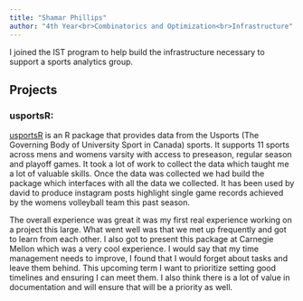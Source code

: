 ```yaml
---
title: "Shamar Phillips"
author: "4th Year<br>Combinatorics and Optimization<br>Infrastructure"
---
```


<!-- ### Shamar Phillips, 4th Year Combinatorics and Optimization Student, Infrastructure -->

I joined the IST program to help build the infrastructure necessary to support a sports analytics group.

## Projects

### usportsR:

[usportsR](https://github.com/uwaggs/usportsR){target="_blank"} is an R package that provides data from the Usports (The Governing Body of University Sport in Canada) sports. It supports 11 sports across mens and womens varsity with access to preseason, regular season and playoff games. It took a lot of work to collect the data which taught me a lot of valuable skills. Once the data was collected we had build the package which interfaces with all the data we collected. It has been used by david to produce instagram posts highlight single game records achieved by the womens volleyball team this past season.

The overall experience was great it was my first real experience working on a project this large. What went well was that we met up frequently and got to learn from each other. I also got to present this package at Carnegie Mellon which was a very cool experience. I would say that my time management needs to improve, I found that I would forget about tasks and leave them behind. This upcoming term I want to prioritize setting good timelines and ensuring I can meet them. I also think there is a lot of value in documentation and will ensure that will be a priority as well.
